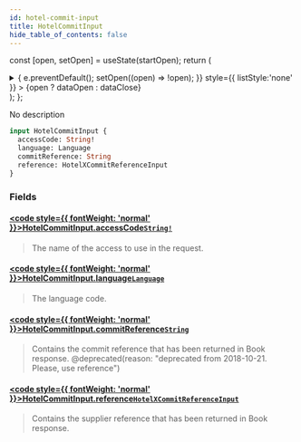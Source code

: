 ```yaml
---
id: hotel-commit-input
title: HotelCommitInput
hide_table_of_contents: false
---
```






const [open, setOpen] = useState(startOpen);
return (
<details {...(open ? { open: true } : {})} className="details" style={{ border:'none', boxShadow:'none', background:'var(--ifm-background-color)' }}>
<summary
onClick={(e) => {
e.preventDefault();
setOpen((open) => !open);
}}
style={{ listStyle:'none' }} >
{open ? dataOpen : dataClose}
</summary>
{open && children}
</details>
);
};

No description

```graphql
input HotelCommitInput {
  accessCode: String!
  language: Language
  commitReference: String
  reference: HotelXCommitReferenceInput
}
```

### Fields

#### [<code style={{ fontWeight: 'normal' }}>HotelCommitInput.<b>accessCode</b></code>](#)<Bullet />[`String!`](/api/scalars/string) <Badge class="badge badge--secondary" text="non-null"/> <Badge class="badge badge--secondary" text="scalar"/>

> The name of the access to use in the request.

#### [<code style={{ fontWeight: 'normal' }}>HotelCommitInput.<b>language</b></code>](#)<Bullet />[`Language`](/api/scalars/language) <Badge class="badge badge--secondary" text="scalar"/>

> The language code.

#### [<code style={{ fontWeight: 'normal' }}>HotelCommitInput.<b>commitReference</b></code>](#)<Bullet />[`String`](/api/scalars/string) <Badge class="badge badge--secondary" text="scalar"/>

> Contains the commit reference that has been returned in Book response.
> @deprecated(reason: "deprecated from 2018-10-21. Please, use reference")

#### [<code style={{ fontWeight: 'normal' }}>HotelCommitInput.<b>reference</b></code>](#)<Bullet />[`HotelXCommitReferenceInput`](/api/inputs/hotel-xcommit-reference-input) <Badge class="badge badge--secondary" text="input"/>

> Contains the supplier reference that has been returned in Book response.
